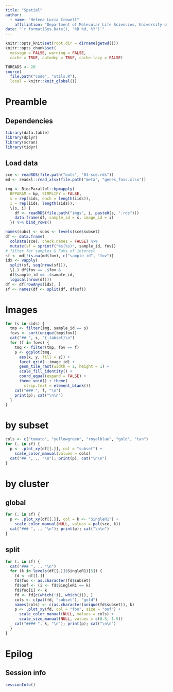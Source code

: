 ```yaml
---
title: "Spatial"
author: 
  - name: "Helena Lucia Crowell"
    affiliation: "Department of Molecular Life Sciencies, University of Zurich, Zurich, Switzerland"
date: "`r format(Sys.Date(), '%B %d, %Y')`"
---
```


```r
knitr::opts_knit$set(root.dir = dirname(getwd()))
knitr::opts_chunk$set(
  message = FALSE, warning = FALSE,
  cache = TRUE, autodep = TRUE, cache.lazy = FALSE)
```

```r
THREADS <- 20
source(
  file.path("code", "utils.R"), 
  local = knitr::knit_global())
```

# Preamble

## Dependencies

```r
library(data.table)
library(dplyr)
library(scran)
library(tidyr)
```

## Load data

```r
sce <- readRDS(file.path("outs", "03-sce.rds"))
md <- readxl::read_xlsx(file.path("meta", "genes_fovs.xlsx"))
```

```r
img <- BiocParallel::bpmapply(
  BPPARAM = bp, SIMPLIFY = FALSE,
  s = rep(sids, each = length(iids)),
  i = rep(iids, length(sids)),
  \(s, i) {
    df <- readRDS(file.path("imgs", i, paste0(s, ".rds")))
    data.frame(df, sample_id = s, image_id = i)
  }) %>% bind_rows()
```

```r
names(subs) <- subs <- levels(sce$subset)
df <- data.frame(
  colData(sce), check.names = FALSE) %>% 
  mutate(sf = sprintf("%s(%s)", sample_id, fov))
# filter for samples & FoVs of interest
sf <- md[!is.na(md$fov), c("sample_id", "fov")]
idx <- vapply(
  split(sf, seq(nrow(sf))), 
  \(.) df$fov == .$fov & 
  df$sample_id == .$sample_id,
  logical(nrow(df)))
df <- df[rowAnys(idx), ]
sf <- names(df <- split(df, df$sf))
```

# Images {.tabset}

```r
for (s in sids) {
  tmp <- filter(img, sample_id == s)
  fovs <- sort(unique(tmp$fov))
  cat("## ", s, "{.tabset}\n")
  for (f in fovs) {
    tmq <- filter(tmp, fov == f)
    p <- ggplot(tmq, 
      aes(x, y, fill = z)) +
      facet_grid(~ image_id) +
      geom_tile_rast(width = 1, height = 1) +
      scale_fill_identity() + 
      coord_equal(expand = FALSE) +
      theme_void() + theme(
        strip.text = element_blank())
    cat("### ", f, "\n")
    print(p); cat("\n\n")
  }
}
```

# by subset {.tabset}

```r
cols <- c("tomato", "yellowgreen", "royalblue", "gold", "tan")
for (. in sf) {
  p <- .plot_xy(df[[.]], col = "subset") + 
    scale_color_manual(values = cols)
  cat("## ", ., "\n"); print(p); cat("\n\n")
}
```

# by cluster 

## global {.tabset}

```r
for (. in sf) {
  p <- .plot_xy(df[[.]], col = k <- "SingleR1") +
    scale_color_manual(NULL, values = pal(sce, k))
  cat("### ", ., "\n"); print(p); cat("\n\n")
}
```

## split {.tabset}

```r
for (. in sf) {
  cat("### ", ., "\n")
  for (k in levels(df[[.]]$SingleR1)[5]) {
    fd <- df[[.]]
    fd$foo <- as.character(fd$subset)
    fd$oof <- (i <- fd$SingleR1 == k)
    fd$foo[i] <- k
    fd <- fd[c(which(!i), which(i)), ]
    cols <- c(pal(fd, "subset"), "gold")
    names(cols) <- c(as.character(unique(fd$subset)), k)
    p <- .plot_xy(fd, col = "foo", size = "oof") +
      scale_color_manual(NULL, values = cols) +
      scale_size_manual(NULL, values = c(0.5, 1.5))
    cat("#### ", k, "\n"); print(p); cat("\n\n")
  }
}
```

# Epilog

## Session info

```r
sessionInfo()
```
